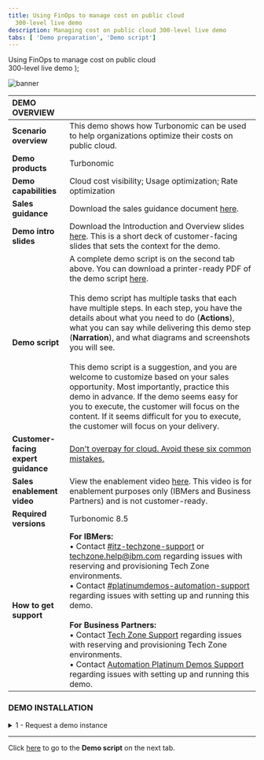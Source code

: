 ```yaml
---
title: Using FinOps to manage cost on public cloud
  300-level live demo
description: Managing cost on public cloud 300-level live demo
tabs: [ 'Demo preparation', 'Demo script']
---
```


  <span>
    Using FinOps to manage cost on public cloud <br/> 300-level live demo
  </span> );

![banner](./images/finops-300-prep-banner.jpg)

<span id="top"></span>

| DEMO OVERVIEW | |
| :--- | :--- |
| **Scenario overview** | This demo shows how Turbonomic can be used to help organizations optimize their costs on public cloud. |
| **Demo products** | Turbonomic |
| **Demo capabilities** | Cloud cost visibility; Usage optimization; Rate optimization |
| **Sales guidance** | Download the sales guidance document <a href="https://ibm.box.com/s/pmmj58ezdl1cboqomhaibz49z1nplzbs" target="_blank" rel="noreferrer">here</a>. |
| **Demo intro slides** | Download the Introduction and Overview slides <a href="https://ibm.box.com/s/i18u1myz37fb4r2b5ia9yh10zk1aa9tk" target="_blank" rel="noreferrer">here</a>. This is a short deck of customer-facing slides that sets the context for the demo. |
| **Demo script** | A complete demo script is on the second tab above. You can download a printer-ready PDF of the demo script <a href="https://ibm.box.com/s/9jrpatc44qkt2ywycldaamntt1toqz4y" target="_blank" rel="noreferrer">here</a>. <br/><br/> This demo script has multiple tasks that each have multiple steps. In each step, you have the details about what you need to do (**Actions**), what you can say while delivering this demo step (**Narration**), and what diagrams and screenshots you will see.<br/><br/>This demo script is a suggestion, and you are welcome to customize based on your sales opportunity. Most importantly, practice this demo in advance. If the demo seems easy for you to execute, the customer will focus on the content. If it seems difficult for you to execute, the customer will focus on your delivery. |
| **Customer-facing <br/> expert guidance** | <a href="https://ibm.ent.box.com/file/976326479317?s=wedp2b31uy81y8jes92czhv0d7xt5ixc" target="_blank" rel="noreferrer">Don't overpay for cloud. Avoid these six common mistakes.</a> |
| **Sales enablement video** | View the enablement video <a href="https://ibm.box.com/s/s7h8h9faiiijiyrgwoodyipn3h14gxu2" target="_blank" rel="noreferrer">here</a>. This video is for enablement purposes only (IBMers and Business Partners) and is not customer-ready. |
| **Required versions** | Turbonomic 8.5 |
| **How to get support** | **For IBMers:** <br/>• Contact <a href="https://ibm-cloud.slack.com/archives/C0124J683GW" target="_blank" rel="noreferrer">#itz-techzone-support</a> or <a href="mailto:techzone.help@ibm.com">techzone.help@ibm.com</a> regarding issues with reserving and provisioning Tech Zone environments.<br/>• Contact <a href="https://ibm-cloud.slack.com/archives/C0216F39ACU" target="_blank" rel="noreferrer">#platinumdemos-automation-support</a> regarding issues with setting up and running this demo. <br/><br/> **For Business Partners:** <br/>• Contact <a href="mailto:techzone.help@ibm.com">Tech Zone Support</a> regarding issues with reserving and provisioning Tech Zone environments.<br/>• Contact <a href="mailto:automationplatinumdemos@ibm.com"> Automation Platinum Demos Support</a> regarding issues with setting up and running this demo. |

### **DEMO INSTALLATION**

<details>

<summary>1 - Request a demo instance </summary>

<br/>

To request access to a demo instance via Techzone for 75 minutes of access, follow these steps: <br/><br/>

1. Go <a href="https://techzone.ibm.com/my/reservations/create/64027512b90e3000171bc0a2" target="_blank" rel="noreferrer">here</a> and complete the form.<br/><br/>
• **Purpose**: Select **Customer Demo** if presenting to a customer, or **Practice/Self-Education** if you are practicing the demonstration.<br/>
• **Purpose description**: Provide a brief description of why you need access to the demo instances.<br/>
• **Preferred Geography**: Select any option. This setting has no bearing on access to the demo instances.<br/>
• **End date and time**: The default time (and max time) is 75 minutes. <br/><br/><img src="https://raw.githubusercontent.com/ibm-garage-tsa/platinum-demos/master/src/pages/300-watson-aiops-using-finops-to-manage-cost-on-public-cloud/images/turbonomic-prep-reservation.png" width="800" /><br/>

2. Click **Submit**. In less than a minute, you should receive an email confirming your access is being provisioned.<br/><br/><img src="https://raw.githubusercontent.com/ibm-garage-tsa/platinum-demos/master/src/pages/300-watson-aiops-using-finops-to-manage-cost-on-public-cloud/images/turbonomic-prep-reservation-email-confirmation.png" width="800" />

<br/>

3. You will receive a second email once the environment is provisioned, in approximately 5 minutes. This email contains information, including a table of accessible URLs, allowing you to connect to the instance.<br/><br/><img src="https://raw.githubusercontent.com/ibm-garage-tsa/platinum-demos/master/src/pages/300-watson-aiops-using-finops-to-manage-cost-on-public-cloud/images/turbonomic-prep-reservation-ready.png" width="500" /><br/>

4. After 75 minutes, your access to the Demo Instances will be removed. You will receive the following email.<br/><br/><img src="https://raw.githubusercontent.com/ibm-garage-tsa/platinum-demos/master/src/pages/300-watson-aiops-using-finops-to-manage-cost-on-public-cloud/images/turbonomic-prep-reservation-deleted.png" width="500" /><br/>

Repeat these whenever you need access again.

<br/>

<InlineNotification>TechZone has made changes to the process for accessing Turbonomic. If you have back-to-back Customer Demos you will need to re-request access after 75 minutes. To minimize disruption, you can schedule access to demo instances ahead of time.<br/><br/> In step 1 (above), select Schedule instead of Reserve Now to choose a future 75 minute window. Be sure to set your start time to one minute after your previous reservation expires. For example: If Reservation 1 is from 9:00-10:15 (75 mins), schedule Reservation 2 to start at 10:16.</InlineNotification>

<br/>

**[Go to top](#top)**

</details>

***

Click [here](/300-watson-aiops-using-finops-to-manage-cost-on-public-cloud/demo-script) to go to the **Demo script** on the next tab.
